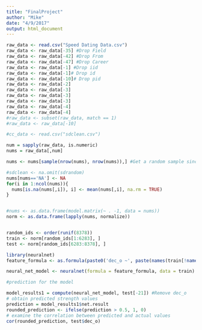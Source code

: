 ```yaml
---
title: "FinalProject"
author: "Mike"
date: "4/9/2017"
output: html_document
---
```


```r
raw_data <- read.csv("Speed Dating Data.csv")
raw_data <- raw_data[-35] #Drop Field
raw_data <- raw_data[-42] #Drop From
raw_data <- raw_data[-47] #Drop Career
raw_data <- raw_data[-1] #Drop iid
raw_data <- raw_data[-1]# Drop id
raw_data <- raw_data[-10]# Drop pid
raw_data <- raw_data[-2]
raw_data <- raw_data[-3]
raw_data <- raw_data[-3]
raw_data <- raw_data[-3]
raw_data <- raw_data[-4]
raw_data <- raw_data[-4]
#raw_data <- subset(raw_data, match == 1)
#raw_data <- raw_data[-10]

#cc_data <- read.csv("sdclean.csv")

num = sapply(raw_data, is.numeric)
nums = raw_data[,num]

nums <- nums[sample(nrow(nums), nrow(nums)),] #Get a random sample since the data is organized by participant

#sdclean <- na.omit(sdrandom)
nums[nums=='NA'] <- NA
for(i in 1:ncol(nums)){
  nums[is.na(nums[,i]), i] <- mean(nums[,i], na.rm = TRUE)
}


#nums <- as.data.frame(model.matrix(~ . -1, data = nums))
norm <- as.data.frame(lapply(nums, normalize))


random_ids <- order(runif(8378))
train <- norm[random_ids[1:6283], ]
test <- norm[random_ids[6283:8378], ]

library(neuralnet)
feature_formula <- as.formula(paste0('dec_o ~', paste(names(train[!names(train) %in% 'dec_o']), collapse = '+')))

neural_net_model <- neuralnet(formula = feature_formula, data = train)

#prediction for the model

model_results1 = compute(neural_net_model, test[-21]) #Remove dec_o
# obtain predicted strength values
prediction = model_results1$net.result
rounded_prediction <- ifelse(prediction > 0.5, 1, 0)
# examine the correlation between predicted and actual values
cor(rounded_prediction, test$dec_o)

```